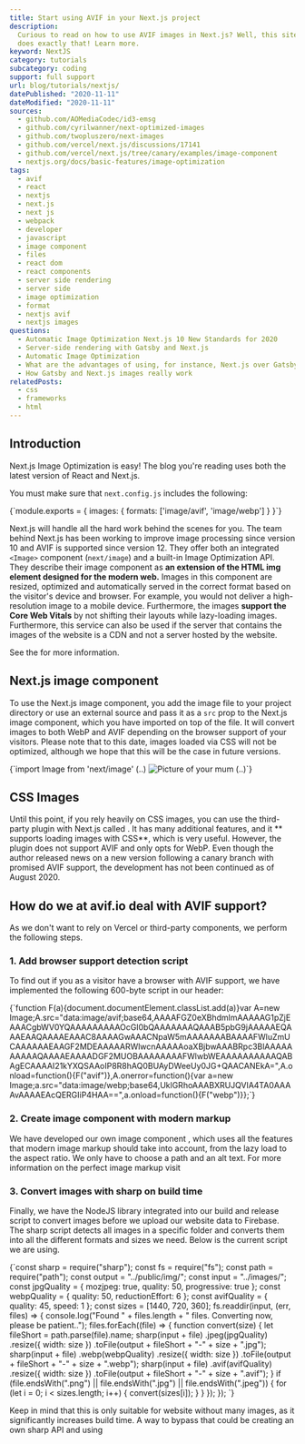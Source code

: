 ```yaml
---
title: Start using AVIF in your Next.js project
description:
  Curious to read on how to use AVIF images in Next.js? Well, this site
  does exactly that! Learn more.
keyword: NextJS
category: tutorials
subcategory: coding
support: full support
url: blog/tutorials/nextjs/
datePublished: "2020-11-11"
dateModified: "2020-11-11"
sources:
  - github.com/AOMediaCodec/id3-emsg
  - github.com/cyrilwanner/next-optimized-images
  - github.com/twopluszero/next-images
  - github.com/vercel/next.js/discussions/17141
  - github.com/vercel/next.js/tree/canary/examples/image-component
  - nextjs.org/docs/basic-features/image-optimization
tags:
  - avif
  - react
  - nextjs
  - next.js
  - next js
  - webpack
  - developer
  - javascript
  - image component
  - files
  - react dom
  - react components
  - server side rendering
  - server side
  - image optimization
  - format
  - nextjs avif
  - nextjs images
questions:
  - Automatic Image Optimization Next.js 10 New Standards for 2020
  - Server-side rendering with Gatsby and Next.js
  - Automatic Image Optimization
  - What are the advantages of using, for instance, Next.js over Gatsby, in that case?
  - How Gatsby and Next.js images really work
relatedPosts:
  - css
  - frameworks
  - html
---
```


## Introduction

Next.js Image Optimization is easy! The blog you're reading uses both the latest version of React and Next.js.

You must make sure that `next.config.js` includes the following:

<Syntax language="javascript">
  {`module.exports = {
  images: {
    formats: ['image/avif', 'image/webp']
  }
}`}
</Syntax>

Next.js will handle all the hard work behind the scenes for you. The team behind
Next.js has been working to improve image processing since version 10 and AVIF is supported since version 12.
They offer both an integrated `<Image>` component (`next/image`) and a built-in Image Optimization API.
They describe their image component as **an extension of the HTML img element designed
for the modern web.** Images in this component are resized,
optimized and automatically served in the correct format based on the visitor's device
and browser. For example, you would not deliver a high-resolution image to a mobile device. Furthermore, the images **support the Core Web Vitals** by not shifting
their layouts while lazy-loading images. Furthermore, this service can also be used if the server that contains
the images of the website is a CDN and not a server hosted by the website.

See the <Link text="Next.js Documentation" href="nextjs.org/docs/api-reference/next/image#acceptable-formats" /> for more information.

## Next.js image component

To use the Next.js image component, you add the image file to your project directory or use an external source and pass it as a `src` prop to the Next.js image component, which you have imported on top of the file. It will convert images to both WebP and AVIF depending on the browser support of your visitors. Please note that to this date, images loaded via CSS will not be optimized, although we hope that this will be the case in future versions.

<Syntax language="javascript">
  {`import Image from 'next/image'
(..)
  <Image
    src="/yourmum.jpg"
    alt="Picture of your mum"
    width={9001}
    height={500}
  />
(..)`}
</Syntax>

## CSS Images

Until this point, if you rely heavily on CSS images, you can use the third-party plugin with Next.js called <Link text="next-optimized-images" href="github.com/cyrilwanner/next-optimized-images" />. It has many additional features, and it ** supports loading images with CSS**, which is very useful. However, the plugin does not support AVIF and only opts for WebP. Even though the author released news on a new version following a canary branch with promised AVIF support, the development has not been continued as of August 2020.

## How do we at avif.io deal with AVIF support?

As we don't want to rely on Vercel or third-party components, we perform the following steps.

### 1. Add browser support detection script

To find out if you as a visitor have a browser with AVIF support, we have implemented the following 600-byte script in our header:

<Syntax language="javascript">
  {`function F(a){document.documentElement.classList.add(a)}var A=new Image;A.src="data:image/avif;base64,AAAAFGZ0eXBhdmlmAAAAAG1pZjEAAACgbWV0YQAAAAAAAAAOcGl0bQAAAAAAAQAAAB5pbG9jAAAAAEQAAAEAAQAAAAEAAAC8AAAAGwAAACNpaW5mAAAAAAABAAAAFWluZmUCAAAAAAEAAGF2MDEAAAAARWlwcnAAAAAoaXBjbwAAABRpc3BlAAAAAAAAAAQAAAAEAAAADGF2MUOBAAAAAAAAFWlwbWEAAAAAAAAAAQABAgECAAAAI21kYXQSAAoIP8R8hAQ0BUAyDWeeUy0JG+QAACANEkA=",A.onload=function(){F("avif")},A.onerror=function(){var a=new Image;a.src="data:image/webp;base64,UklGRhoAAABXRUJQVlA4TA0AAAAvAAAAEAcQERGIiP4HAA==",a.onload=function(){F("webp")}};`}
</Syntax>

### 2. Create image component with modern markup

We have developed our own image component <Link href="github.com/justinschmitz97/avif.io/blob/master/components/Blog/Image.tsx" text="(visit Github for the latest version)"/>, which uses all the features that modern image markup should take into account, from the lazy load to the aspect ratio. We only have to choose a path and an alt text. For more information on the perfect image markup visit <Link text="Guide to Image Performance." href="/blog/articles/optimize-images-for-web-performance/" />

### 3. Convert images with sharp on build time

Finally, we have the NodeJS library <Link text="sharp" href="sharp.pixelplumbing.com/" /> integrated into our build and release script to convert images before we upload our website data to Firebase. The sharp script detects all images in a specific folder and converts them into all the different formats and sizes we need. Below is the current script we are using.

<Syntax language="javascript">
  {`const sharp = require("sharp");
const fs = require("fs");
const path = require("path");
const output = "../public/img/";
const input = "../images/";
const jpgQuality = { mozjpeg: true, quality: 50, progressive: true };
const webpQuality = { quality: 50, reductionEffort: 6 };
const avifQuality = { quality: 45, speed: 1 };
const sizes = [1440, 720, 360];
fs.readdir(input, (err, files) => {
  console.log("Found " + files.length + " files. Converting now, please be patient..");
  files.forEach((file) => {
    function convert(size) {
      let fileShort = path.parse(file).name;
      sharp(input + file)
        .jpeg(jpgQuality)
        .resize({ width: size })
        .toFile(output + fileShort + "-" + size + ".jpg");
      sharp(input + file)
        .webp(webpQuality)
        .resize({ width: size })
        .toFile(output + fileShort + "-" + size + ".webp");
      sharp(input + file)
        .avif(avifQuality)
        .resize({ width: size })
        .toFile(output + fileShort + "-" + size + ".avif");
    }
    if (file.endsWith(".png") || file.endsWith(".jpg") || file.endsWith(".jpeg")) {
      for (let i = 0; i < sizes.length; i++) {
        convert(sizes[i]);
      }
    }
  });
});
`}
</Syntax>

Keep in mind that this is only suitable for website without many images, as it significantly increases build time. A way to bypass that could be creating an own sharp API and using <Link text="Incremental Static Regeneration." href="www.youtube.com/watch?v=nrfuN_Hyd3Y" />
